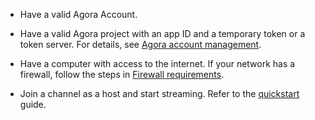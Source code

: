 - Have a valid <Link to="{{Global.AGORA_CONSOLE_URL}}">Agora Account</Link>.

- Have a valid Agora project with an app ID and a temporary token or a token
server. For details, see [Agora account management](/realtime-communication/get-started/manage-agora-account).

- Have a computer with access to the internet. If your network has a firewall, follow the steps in [Firewall requirements](../reference/firewall).

- Join a <Vg k="VSDK" /> channel as a host and start streaming. Refer to the [<Vg k="ASDK" /> quickstart](/realtime-communication/get-started/get-started-sdk) guide.
